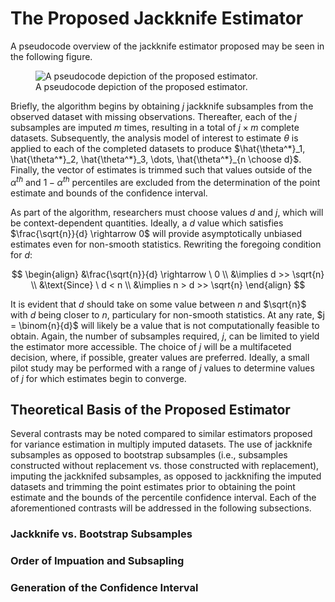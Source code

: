 # The Proposed Jackknife Estimator

A pseudocode overview of the jackknife estimator proposed may be seen in the following figure.

![A pseudocode depiction of the proposed estimator.](Algorithm_for_jackknife_estimator.jpg){fig-align="center"}

Briefly, the algorithm begins by obtaining $j$ jackknife subsamples from the observed dataset with missing observations. Thereafter, each of the $j$ subsamples are imputed $m$ times, resulting in a total of $j \times m$ complete datasets. Subsequently, the analysis model of interest to estimate $\theta$ is applied to each of the completed datasets to produce $\hat{\theta^*}_1, \hat{\theta^*}_2, \hat{\theta^*}_3, \dots, \hat{\theta^*}_{n \choose d}$. Finally, the vector of estimates is trimmed such that values outside of the $\alpha^{th}$ and $1-\alpha^{th}$ percentiles are excluded from the determination of the point estimate and bounds of the confidence interval.

As part of the algorithm, researchers must choose values $d$ and $j$, which will be context-dependent quantities. Ideally, a $d$ value which satisfies $\frac{\sqrt{n}}{d} \rightarrow 0$ will provide asymptotically unbiased estimates even for non-smooth statistics. Rewriting the foregoing condition for $d$:

$$
\begin{align}
  &\frac{\sqrt{n}}{d} \rightarrow \ 0 \\ 
  &\implies d >> \sqrt{n} \\ 
  &\text{Since} \ d < n \\
  &\implies n > d >> \sqrt{n}
\end{align}
$$

It is evident that $d$ should take on some value between $n$ and $\sqrt{n}$ with $d$ being closer to $n$, particulary for non-smooth statistics. At any rate, $j = \binom{n}{d}$ will likely be a value that is not computationally feasible to obtain. Again, the number of subsamples required, $j$, can be limited to yield the estimator more accessible. The choice of $j$ will be a multifaceted decision, where, if possible, greater values are preferred. Ideally, a small pilot study may be performed with a range of $j$ values to determine values of $j$ for which estimates begin to converge.

## Theoretical Basis of the Proposed Estimator 

Several contrasts may be noted compared to similar estimators proposed for variance estimation in multiply imputed datasets. The use of jackknife subsamples as opposed to bootstrap subsamples (i.e., subsamples constructed without replacement vs. those constructed with replacement), imputing the jackknifed subsamples, as opposed to jackknifing the imputed datasets and trimming the point estimates prior to obtaining the point estimate and the bounds of the percentile confidence interval. Each of the aforementioned contrasts will be addressed in the following subsections. 

### Jackknife vs. Bootstrap Subsamples 

### Order of Impuation and Subsapling 

### Generation of the Confidence Interval